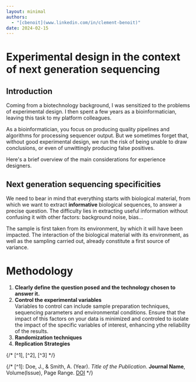```yaml
---
layout: minimal
authors:
  - "[cbenoit](www.linkedin.com/in/clement-benoit)"
date: 2024-02-15
---
```


# Experimental design in the context of next generation sequencing

## Introduction

Coming from a biotechnology background, I was sensitized to the problems of experimental design. I then spent a few years as a bioinformatician, leaving this task to my platform colleagues.

As a bioinformatician, you focus on producing quality pipelines and algorithms for processing sequencer output. 
But we sometimes forget that, without good experimental design, we run the risk of being unable to draw conclusions, 
or even of unwittingly producing false positives. <br />

Here's a brief overview of the main considerations for experience designers. 

## Next generation sequencing specificities

We need to bear in mind that everything starts with biological material, from which we want to extract <b>informative</b> biological sequences, to answer a precise question. 
The difficulty lies in extracting useful information without confusing it with other factors: background noise, bias... 

The sample is first taken from its environment, by which it will have been impacted. 
The interaction of the biological material with its environment, 
as well as the sampling carried out, already constitute a first source of variance. 

# Methodology

1. **Clearly define the question posed and the technology chosen to answer it.**
2. **Control the experimental variables** <br/>
Variables to control can include sample preparation techniques, sequencing parameters and environmental conditions. Ensure that the impact of this factors 
on your data is minimized and controled to isolate the impact of the specific variables of interest, enhancing ythe reliability of the results. 
3. **Randomization techniques**
4. **Replication Strategies**




{/* [^1], [^2], [^3] */}

{/* [^1]: Doe, J., & Smith, A. (Year). *Title of the Publication*. **Journal Name**, Volume(Issue), Page Range. [DOI](https://doi.org/xxxx) */}